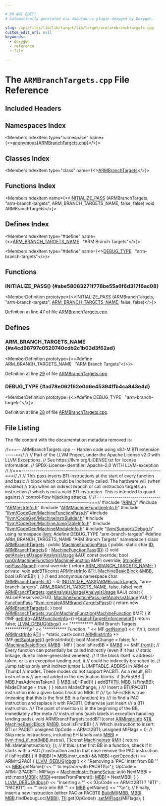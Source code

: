 ```yaml
---

# DO NOT EDIT!
# Automatically generated via docusaurus-plugin-doxygen by Doxygen.

slug: /api/files/lib/lib/target/lib/target/arm/armbranchtargets-cpp
custom_edit_url: null
keywords:
  - doxygen
  - reference
  - file

---
```





# The `ARMBranchTargets.cpp` File Reference

<DoxygenPage pluginConfig={pluginConfig}>



## Included Headers

<IncludesList>
<IncludesListItem
  filePath="ARM.h"
  permalink="/docs/api/files/lib/lib/target/lib/target/arm/arm-h"
  isLocal="true" />
<IncludesListItem
  filePath="ARMInstrInfo.h"
  permalink="/docs/api/files/lib/lib/target/lib/target/arm/arminstrinfo-h"
  isLocal="true" />
<IncludesListItem
  filePath="ARMMachineFunctionInfo.h"
  permalink="/docs/api/files/lib/lib/target/lib/target/arm/armmachinefunctioninfo-h"
  isLocal="true" />
<IncludesListItem
  filePath="llvm/CodeGen/MachineFunctionPass.h"
  permalink="/docs/api/files/include/include/llvm/include/llvm/codegen/machinefunctionpass-h"
  isLocal="true" />
<IncludesListItem
  filePath="llvm/CodeGen/MachineInstrBuilder.h"
  permalink="/docs/api/files/include/include/llvm/include/llvm/codegen/machineinstrbuilder-h"
  isLocal="true" />
<IncludesListItem
  filePath="llvm/CodeGen/MachineJumpTableInfo.h"
  permalink="/docs/api/files/include/include/llvm/include/llvm/codegen/machinejumptableinfo-h"
  isLocal="true" />
<IncludesListItem
  filePath="llvm/CodeGen/MachineModuleInfo.h"
  permalink="/docs/api/files/include/include/llvm/include/llvm/codegen/machinemoduleinfo-h"
  isLocal="true" />
<IncludesListItem
  filePath="llvm/Support/Debug.h"
  permalink="/docs/api/files/include/include/llvm/include/llvm/support/debug-h"
  isLocal="true" />
</IncludesList>

## Namespaces Index

<MembersIndex>

<MembersIndexItem
  type="namespace"
  name={<><a href="/docs/api/namespaces/anonymous-armbranchtargets-cpp-">anonymous&#123;ARMBranchTargets.cpp&#125;</a></>}>
</MembersIndexItem>

</MembersIndex>

## Classes Index

<MembersIndex>

<MembersIndexItem
  type="class"
  name={<><a href="/docs/api/classes/anonymous-namespace-armbranchtargets-cpp-/armbranchtargets">ARMBranchTargets</a></>}>
</MembersIndexItem>

</MembersIndex>

## Functions Index

<MembersIndex>

<MembersIndexItem
  name={<><a href="#abe58083271f778be55a6f6d317f6ac08">INITIALIZE&#95;PASS</a> (ARMBranchTargets, &quot;arm-branch-targets&quot;, ARM&#95;BRANCH&#95;TARGETS&#95;NAME, false, false) void ARMBranchTargets</>}>
</MembersIndexItem>

</MembersIndex>

## Defines Index

<MembersIndex>

<MembersIndexItem
  type="#define"
  name={<><a href="#a4cd98797c0520740cdb2c1b03d3f62ad">ARM&#95;BRANCH&#95;TARGETS&#95;NAME</a>&nbsp;&nbsp;&nbsp;&quot;ARM Branch Targets&quot;</>}>
</MembersIndexItem>

<MembersIndexItem
  type="#define"
  name={<><a href="#ad78e062f62e0d6e453941fb4ca843e4d">DEBUG&#95;TYPE</a>&nbsp;&nbsp;&nbsp;&quot;arm-branch-targets&quot;</>}>
</MembersIndexItem>

</MembersIndex>


<SectionDefinition>

## Functions

### INITIALIZE&#95;PASS() {#abe58083271f778be55a6f6d317f6ac08}

<MemberDefinition
  prototype={<>INITIALIZE&#95;PASS (ARMBranchTargets, &quot;arm-branch-targets&quot;, <a href="#a4cd98797c0520740cdb2c1b03d3f62ad">ARM&#95;BRANCH&#95;TARGETS&#95;NAME</a>, false, false)</>}>

Definition at line <a href="#l00047">47</a> of file <a href="/docs/api/files/lib/lib/target/lib/target/arm/armbranchtargets-cpp">ARMBranchTargets.cpp</a>.
</MemberDefinition>

</SectionDefinition>

<SectionDefinition>

## Defines

### ARM&#95;BRANCH&#95;TARGETS&#95;NAME {#a4cd98797c0520740cdb2c1b03d3f62ad}

<MemberDefinition
  prototype={<>#define ARM&#95;BRANCH&#95;TARGETS&#95;NAME&nbsp;&nbsp;&nbsp;&quot;ARM Branch Targets&quot;</>}>

Definition at line <a href="#l00029">29</a> of file <a href="/docs/api/files/lib/lib/target/lib/target/arm/armbranchtargets-cpp">ARMBranchTargets.cpp</a>.
</MemberDefinition>

### DEBUG&#95;TYPE {#ad78e062f62e0d6e453941fb4ca843e4d}

<MemberDefinition
  prototype={<>#define DEBUG&#95;TYPE&nbsp;&nbsp;&nbsp;&quot;arm-branch-targets&quot;</>}>

Definition at line <a href="#l00028">28</a> of file <a href="/docs/api/files/lib/lib/target/lib/target/arm/armbranchtargets-cpp">ARMBranchTargets.cpp</a>.
</MemberDefinition>

</SectionDefinition>

## File Listing

The file content with the documentation metadata removed is:

<ProgramListing>

<Link id="l00001" /><CodeLine lineNumber="1"><span class="doxyHighlightComment">//===-- ARMBranchTargets.cpp -- Harden code using v8.1-M BTI extension -----==//</span></CodeLine>
<Link id="l00002" /><CodeLine lineNumber="2"><span class="doxyHighlightComment">//</span></CodeLine>
<Link id="l00003" /><CodeLine lineNumber="3"><span class="doxyHighlightComment">// Part of the LLVM Project, under the Apache License v2.0 with LLVM Exceptions.</span></CodeLine>
<Link id="l00004" /><CodeLine lineNumber="4"><span class="doxyHighlightComment">// See https://llvm.org/LICENSE.txt for license information.</span></CodeLine>
<Link id="l00005" /><CodeLine lineNumber="5"><span class="doxyHighlightComment">// SPDX-License-Identifier: Apache-2.0 WITH LLVM-exception</span></CodeLine>
<Link id="l00006" /><CodeLine lineNumber="6"><span class="doxyHighlightComment">//</span></CodeLine>
<Link id="l00007" /><CodeLine lineNumber="7"><span class="doxyHighlightComment">//===----------------------------------------------------------------------===//</span></CodeLine>
<Link id="l00008" /><CodeLine lineNumber="8"><span class="doxyHighlightComment">//</span></CodeLine>
<Link id="l00009" /><CodeLine lineNumber="9"><span class="doxyHighlightComment">// This pass inserts BTI instructions at the start of every function and basic</span></CodeLine>
<Link id="l00010" /><CodeLine lineNumber="10"><span class="doxyHighlightComment">// block which could be indirectly called. The hardware will (when enabled)</span></CodeLine>
<Link id="l00011" /><CodeLine lineNumber="11"><span class="doxyHighlightComment">// trap when an indirect branch or call instruction targets an instruction</span></CodeLine>
<Link id="l00012" /><CodeLine lineNumber="12"><span class="doxyHighlightComment">// which is not a valid BTI instruction. This is intended to guard against</span></CodeLine>
<Link id="l00013" /><CodeLine lineNumber="13"><span class="doxyHighlightComment">// control-flow hijacking attacks.</span></CodeLine>
<Link id="l00014" /><CodeLine lineNumber="14"><span class="doxyHighlightComment">//</span></CodeLine>
<Link id="l00015" /><CodeLine lineNumber="15"><span class="doxyHighlightComment">//===----------------------------------------------------------------------===//</span></CodeLine>
<Link id="l00016" /><CodeLine lineNumber="16"></CodeLine>
<Link id="l00017" /><CodeLine lineNumber="17"><span class="doxyHighlightPreprocessor">#include &quot;<a href="/docs/api/files/lib/lib/target/lib/target/arm/arm-h">ARM.h</a>&quot;</span></CodeLine>
<Link id="l00018" /><CodeLine lineNumber="18"><span class="doxyHighlightPreprocessor">#include &quot;<a href="/docs/api/files/lib/lib/target/lib/target/arm/arminstrinfo-h">ARMInstrInfo.h</a>&quot;</span></CodeLine>
<Link id="l00019" /><CodeLine lineNumber="19"><span class="doxyHighlightPreprocessor">#include &quot;<a href="/docs/api/files/lib/lib/target/lib/target/arm/armmachinefunctioninfo-h">ARMMachineFunctionInfo.h</a>&quot;</span></CodeLine>
<Link id="l00020" /><CodeLine lineNumber="20"><span class="doxyHighlightPreprocessor">#include &quot;<a href="/docs/api/files/include/include/llvm/include/llvm/codegen/machinefunctionpass-h">llvm/CodeGen/MachineFunctionPass.h</a>&quot;</span></CodeLine>
<Link id="l00021" /><CodeLine lineNumber="21"><span class="doxyHighlightPreprocessor">#include &quot;<a href="/docs/api/files/include/include/llvm/include/llvm/codegen/machineinstrbuilder-h">llvm/CodeGen/MachineInstrBuilder.h</a>&quot;</span></CodeLine>
<Link id="l00022" /><CodeLine lineNumber="22"><span class="doxyHighlightPreprocessor">#include &quot;<a href="/docs/api/files/include/include/llvm/include/llvm/codegen/machinejumptableinfo-h">llvm/CodeGen/MachineJumpTableInfo.h</a>&quot;</span></CodeLine>
<Link id="l00023" /><CodeLine lineNumber="23"><span class="doxyHighlightPreprocessor">#include &quot;<a href="/docs/api/files/include/include/llvm/include/llvm/codegen/machinemoduleinfo-h">llvm/CodeGen/MachineModuleInfo.h</a>&quot;</span></CodeLine>
<Link id="l00024" /><CodeLine lineNumber="24"><span class="doxyHighlightPreprocessor">#include &quot;<a href="/docs/api/files/include/include/llvm/include/llvm/support/debug-h">llvm/Support/Debug.h</a>&quot;</span></CodeLine>
<Link id="l00025" /><CodeLine lineNumber="25"></CodeLine>
<Link id="l00026" /><CodeLine lineNumber="26"><span class="doxyHighlightKeyword">using namespace </span><span class="doxyHighlight"><a href="/docs/api/namespaces/llvm">llvm</a>;</span></CodeLine>
<Link id="l00027" /><CodeLine lineNumber="27"></CodeLine>
<Link id="l00028" /><CodeLine lineNumber="28" lineLink="#ad78e062f62e0d6e453941fb4ca843e4d"><span class="doxyHighlightPreprocessor">#define DEBUG&#95;TYPE &quot;arm-branch-targets&quot;</span></CodeLine>
<Link id="l00029" /><CodeLine lineNumber="29" lineLink="#a4cd98797c0520740cdb2c1b03d3f62ad"><span class="doxyHighlightPreprocessor">#define ARM&#95;BRANCH&#95;TARGETS&#95;NAME &quot;ARM Branch Targets&quot;</span></CodeLine>
<Link id="l00030" /><CodeLine lineNumber="30"></CodeLine>
<Link id="l00031" /><CodeLine lineNumber="31" lineLink="/docs/api/namespaces/anonymous-armbranchtargets-cpp-"><span class="doxyHighlightKeyword">namespace </span><span class="doxyHighlight">&#123;</span></CodeLine>
<Link id="l00032" /><CodeLine lineNumber="32" lineLink="/docs/api/classes/anonymous-namespace-armbranchtargets-cpp-/armbranchtargets"><span class="doxyHighlightKeyword">class </span><span class="doxyHighlight"><a href="/docs/api/classes/anonymous-namespace-armbranchtargets-cpp-/armbranchtargets/#a10cb8c95de8b6a5d1f96c43e1d96a05d">ARMBranchTargets</a> : </span><span class="doxyHighlightKeyword">public</span><span class="doxyHighlight"> <a href="/docs/api/classes/llvm/machinefunctionpass/#a29c81d2386f4a727c6d33413807530c8">MachineFunctionPass</a> &#123;</span></CodeLine>
<Link id="l00033" /><CodeLine lineNumber="33"><span class="doxyHighlightKeyword">public</span><span class="doxyHighlight">:</span></CodeLine>
<Link id="l00034" /><CodeLine lineNumber="34" lineLink="/docs/api/classes/anonymous-namespace-armbranchtargets-cpp-/armbranchtargets/#a148e439904ac80581461fcfa0f24074d"><span class="doxyHighlight">  </span><span class="doxyHighlightKeyword">static</span><span class="doxyHighlight"> </span><span class="doxyHighlightKeywordType">char</span><span class="doxyHighlight"> <a href="/docs/api/classes/anonymous-namespace-armbranchtargets-cpp-/armbranchtargets/#a148e439904ac80581461fcfa0f24074d">ID</a>;</span></CodeLine>
<Link id="l00035" /><CodeLine lineNumber="35" lineLink="/docs/api/classes/anonymous-namespace-armbranchtargets-cpp-/armbranchtargets/#a10cb8c95de8b6a5d1f96c43e1d96a05d"><span class="doxyHighlight">  <a href="/docs/api/classes/anonymous-namespace-armbranchtargets-cpp-/armbranchtargets/#a10cb8c95de8b6a5d1f96c43e1d96a05d">ARMBranchTargets</a>() : <a href="/docs/api/classes/llvm/machinefunctionpass/#a29c81d2386f4a727c6d33413807530c8">MachineFunctionPass</a>(<a href="/docs/api/classes/anonymous-namespace-armbranchtargets-cpp-/armbranchtargets/#a148e439904ac80581461fcfa0f24074d">ID</a>) &#123;&#125;</span></CodeLine>
<Link id="l00036" /><CodeLine lineNumber="36" lineLink="/docs/api/classes/anonymous-namespace-armbranchtargets-cpp-/armbranchtargets/#a50cf33ce24fb20c2a5acd3762d969008"><span class="doxyHighlight">  </span><span class="doxyHighlightKeywordType">void</span><span class="doxyHighlight"> <a href="/docs/api/classes/anonymous-namespace-armbranchtargets-cpp-/armbranchtargets/#a50cf33ce24fb20c2a5acd3762d969008">getAnalysisUsage</a>(<a href="/docs/api/classes/llvm/analysisusage">AnalysisUsage</a> &amp;AU) </span><span class="doxyHighlightKeyword">const override</span><span class="doxyHighlight">;</span></CodeLine>
<Link id="l00037" /><CodeLine lineNumber="37"><span class="doxyHighlight">  </span><span class="doxyHighlightKeywordType">bool</span><span class="doxyHighlight"> <a href="/docs/api/classes/anonymous-namespace-armbranchtargets-cpp-/armbranchtargets/#ace8e33d0fb634e967cab702c8f4d266f">runOnMachineFunction</a>(<a href="/docs/api/classes/llvm/machinefunction">MachineFunction</a> &amp;MF) </span><span class="doxyHighlightKeyword">override</span><span class="doxyHighlight">;</span></CodeLine>
<Link id="l00038" /><CodeLine lineNumber="38" lineLink="/docs/api/classes/anonymous-namespace-armbranchtargets-cpp-/armbranchtargets/#a8cf05c6e56c9bfd31a7d8ad840d53653"><span class="doxyHighlight">  <a href="/docs/api/classes/llvm/stringref">StringRef</a> <a href="/docs/api/classes/anonymous-namespace-armbranchtargets-cpp-/armbranchtargets/#a8cf05c6e56c9bfd31a7d8ad840d53653">getPassName</a>()</span><span class="doxyHighlightKeyword"> const override </span><span class="doxyHighlight">&#123; </span><span class="doxyHighlightKeywordFlow">return</span><span class="doxyHighlight"> <a href="#a4cd98797c0520740cdb2c1b03d3f62ad">ARM&#95;BRANCH&#95;TARGETS&#95;NAME</a>; &#125;</span></CodeLine>
<Link id="l00039" /><CodeLine lineNumber="39"></CodeLine>
<Link id="l00040" /><CodeLine lineNumber="40"><span class="doxyHighlightKeyword">private</span><span class="doxyHighlight">:</span></CodeLine>
<Link id="l00041" /><CodeLine lineNumber="41"><span class="doxyHighlight">  </span><span class="doxyHighlightKeywordType">void</span><span class="doxyHighlight"> addBTI(</span><span class="doxyHighlightKeyword">const</span><span class="doxyHighlight"> <a href="/docs/api/classes/llvm/arminstrinfo">ARMInstrInfo</a> &amp;<a href="/docs/api/files/lib/lib/target/lib/target/hexagon/hexagoncopytocombine-cpp/#a1d40004718218dbdf06b496766299101">TII</a>, <a href="/docs/api/classes/llvm/machinebasicblock">MachineBasicBlock</a> &amp;<a href="/docs/api/files/lib/lib/target/lib/target/arm/armslshardening-cpp/#a5958512eae2979bd2eb383977996a600">MBB</a>, </span><span class="doxyHighlightKeywordType">bool</span><span class="doxyHighlight"> IsFirstBB);</span></CodeLine>
<Link id="l00042" /><CodeLine lineNumber="42"><span class="doxyHighlight">&#125;;</span></CodeLine>
<Link id="l00043" /><CodeLine lineNumber="43"><span class="doxyHighlight">&#125; </span><span class="doxyHighlightComment">// end anonymous namespace</span></CodeLine>
<Link id="l00044" /><CodeLine lineNumber="44"></CodeLine>
<Link id="l00045" /><CodeLine lineNumber="45"><span class="doxyHighlightKeywordType">char</span><span class="doxyHighlight"> <a href="/docs/api/classes/anonymous-namespace-armbranchtargets-cpp-/armbranchtargets/#a148e439904ac80581461fcfa0f24074d">ARMBranchTargets::ID</a> = 0;</span></CodeLine>
<Link id="l00046" /><CodeLine lineNumber="46"></CodeLine>
<Link id="l00047" /><CodeLine lineNumber="47" lineLink="#abe58083271f778be55a6f6d317f6ac08"><span class="doxyHighlight"><a href="/docs/api/files/include/include/llvm/passsupport-h/#af807c9595d50b45c0008924c4679c85c">INITIALIZE&#95;PASS</a>(<a href="/docs/api/classes/anonymous-namespace-armbranchtargets-cpp-/armbranchtargets/#a10cb8c95de8b6a5d1f96c43e1d96a05d">ARMBranchTargets</a>, </span><span class="doxyHighlightStringLiteral">&quot;arm-branch-targets&quot;</span><span class="doxyHighlight">, <a href="#a4cd98797c0520740cdb2c1b03d3f62ad">ARM&#95;BRANCH&#95;TARGETS&#95;NAME</a>,</span></CodeLine>
<Link id="l00048" /><CodeLine lineNumber="48"><span class="doxyHighlight">                </span><span class="doxyHighlightKeyword">false</span><span class="doxyHighlight">, </span><span class="doxyHighlightKeyword">false</span><span class="doxyHighlight">)</span></CodeLine>
<Link id="l00049" /><CodeLine lineNumber="49"></CodeLine>
<Link id="l00050" /><CodeLine lineNumber="50"><span class="doxyHighlight">void <a href="/docs/api/classes/anonymous-namespace-armbranchtargets-cpp-/armbranchtargets/#a10cb8c95de8b6a5d1f96c43e1d96a05d">ARMBranchTargets</a>::<a href="/docs/api/classes/anonymous-namespace-armbranchtargets-cpp-/armbranchtargets/#a50cf33ce24fb20c2a5acd3762d969008">getAnalysisUsage</a>(<a href="/docs/api/classes/llvm/analysisusage">AnalysisUsage</a> &amp;AU)</span><span class="doxyHighlightKeyword"> const </span><span class="doxyHighlight">&#123;</span></CodeLine>
<Link id="l00051" /><CodeLine lineNumber="51"><span class="doxyHighlight">  AU.setPreservesCFG();</span></CodeLine>
<Link id="l00052" /><CodeLine lineNumber="52"><span class="doxyHighlight">  <a href="/docs/api/classes/llvm/machinefunctionpass/#a864fd57b4304ef933b3281d0ef85a88e">MachineFunctionPass::getAnalysisUsage</a>(AU);</span></CodeLine>
<Link id="l00053" /><CodeLine lineNumber="53"><span class="doxyHighlight">&#125;</span></CodeLine>
<Link id="l00054" /><CodeLine lineNumber="54"></CodeLine>
<Link id="l00055" /><CodeLine lineNumber="55"><span class="doxyHighlight"><a href="/docs/api/classes/llvm/functionpass">FunctionPass</a> &#42;<a href="/docs/api/namespaces/llvm/#a5f2ea54c94c69eaea3f2e56c6aa82947">llvm::createARMBranchTargetsPass</a>() &#123;</span></CodeLine>
<Link id="l00056" /><CodeLine lineNumber="56"><span class="doxyHighlight">  </span><span class="doxyHighlightKeywordFlow">return</span><span class="doxyHighlight"> </span><span class="doxyHighlightKeyword">new</span><span class="doxyHighlight"> <a href="/docs/api/classes/anonymous-namespace-armbranchtargets-cpp-/armbranchtargets/#a10cb8c95de8b6a5d1f96c43e1d96a05d">ARMBranchTargets</a>();</span></CodeLine>
<Link id="l00057" /><CodeLine lineNumber="57"><span class="doxyHighlight">&#125;</span></CodeLine>
<Link id="l00058" /><CodeLine lineNumber="58"></CodeLine>
<Link id="l00059" /><CodeLine lineNumber="59" lineLink="/docs/api/classes/anonymous-namespace-armbranchtargets-cpp-/armbranchtargets/#ace8e33d0fb634e967cab702c8f4d266f"><span class="doxyHighlightKeywordType">bool</span><span class="doxyHighlight"> <a href="/docs/api/classes/anonymous-namespace-armbranchtargets-cpp-/armbranchtargets/#ace8e33d0fb634e967cab702c8f4d266f">ARMBranchTargets::runOnMachineFunction</a>(<a href="/docs/api/classes/llvm/machinefunction">MachineFunction</a> &amp;MF) &#123;</span></CodeLine>
<Link id="l00060" /><CodeLine lineNumber="60"><span class="doxyHighlight">  </span><span class="doxyHighlightKeywordFlow">if</span><span class="doxyHighlight"> (!MF.<a href="/docs/api/classes/llvm/machinefunction/#ab7feae1932b436c8630e247166ec42b7">getInfo</a>&lt;<a href="/docs/api/classes/llvm/armfunctioninfo">ARMFunctionInfo</a>&gt;()-&gt;<a href="/docs/api/classes/llvm/armfunctioninfo/#a34e9c849d91b1176c667422c85b9860f">branchTargetEnforcement</a>())</span></CodeLine>
<Link id="l00061" /><CodeLine lineNumber="61"><span class="doxyHighlight">    </span><span class="doxyHighlightKeywordFlow">return</span><span class="doxyHighlight"> </span><span class="doxyHighlightKeyword">false</span><span class="doxyHighlight">;</span></CodeLine>
<Link id="l00062" /><CodeLine lineNumber="62"></CodeLine>
<Link id="l00063" /><CodeLine lineNumber="63"><span class="doxyHighlight">  <a href="/docs/api/files/include/include/llvm/include/llvm/support/debug-h/#a196897517069dda1bdb549e24468f7d7">LLVM&#95;DEBUG</a>(<a href="/docs/api/namespaces/llvm/#a7c46c742c31be54870e2038048e6b391">dbgs</a>() &lt;&lt; </span><span class="doxyHighlightStringLiteral">&quot;&#42;&#42;&#42;&#42;&#42;&#42;&#42;&#42;&#42;&#42; ARM Branch Targets  &#42;&#42;&#42;&#42;&#42;&#42;&#42;&#42;&#42;&#42;\\n&quot;</span></CodeLine>
<Link id="l00064" /><CodeLine lineNumber="64"><span class="doxyHighlight">                    &lt;&lt; </span><span class="doxyHighlightStringLiteral">&quot;&#42;&#42;&#42;&#42;&#42;&#42;&#42;&#42;&#42;&#42; Function: &quot;</span><span class="doxyHighlight"> &lt;&lt; MF.<a href="/docs/api/classes/llvm/machinefunction/#a3d142c9e7c066059e15232c56dec9e2e">getName</a>() &lt;&lt; </span><span class="doxyHighlightCharLiteral">&#39;\\n&#39;</span><span class="doxyHighlight">);</span></CodeLine>
<Link id="l00065" /><CodeLine lineNumber="65"><span class="doxyHighlight">  </span><span class="doxyHighlightKeyword">const</span><span class="doxyHighlight"> <a href="/docs/api/classes/llvm/arminstrinfo">ARMInstrInfo</a> &amp;<a href="/docs/api/files/lib/lib/target/lib/target/hexagon/hexagoncopytocombine-cpp/#a1d40004718218dbdf06b496766299101">TII</a> =</span></CodeLine>
<Link id="l00066" /><CodeLine lineNumber="66"><span class="doxyHighlight">      &#42;</span><span class="doxyHighlightKeyword">static&#95;cast&lt;</span><span class="doxyHighlightKeyword">const </span><span class="doxyHighlight"><a href="/docs/api/classes/llvm/arminstrinfo">ARMInstrInfo</a> &#42;</span><span class="doxyHighlightKeyword">&gt;</span><span class="doxyHighlight">(MF.<a href="/docs/api/classes/llvm/machinefunction/#a3825368aca2bc1550d173660df4da6a6">getSubtarget</a>().getInstrInfo());</span></CodeLine>
<Link id="l00067" /><CodeLine lineNumber="67"></CodeLine>
<Link id="l00068" /><CodeLine lineNumber="68"><span class="doxyHighlight">  </span><span class="doxyHighlightKeywordType">bool</span><span class="doxyHighlight"> MadeChange = </span><span class="doxyHighlightKeyword">false</span><span class="doxyHighlight">;</span></CodeLine>
<Link id="l00069" /><CodeLine lineNumber="69"><span class="doxyHighlight">  </span><span class="doxyHighlightKeywordFlow">for</span><span class="doxyHighlight"> (<a href="/docs/api/classes/llvm/machinebasicblock">MachineBasicBlock</a> &amp;<a href="/docs/api/files/lib/lib/target/lib/target/arm/armslshardening-cpp/#a5958512eae2979bd2eb383977996a600">MBB</a> : MF) &#123;</span></CodeLine>
<Link id="l00070" /><CodeLine lineNumber="70"><span class="doxyHighlight">    </span><span class="doxyHighlightKeywordType">bool</span><span class="doxyHighlight"> IsFirstBB = &amp;<a href="/docs/api/files/lib/lib/target/lib/target/arm/armslshardening-cpp/#a5958512eae2979bd2eb383977996a600">MBB</a> == &amp;MF.<a href="/docs/api/classes/llvm/machinefunction/#ac8ca28de0f4dcee651340e7ef0c45233">front</a>();</span></CodeLine>
<Link id="l00071" /><CodeLine lineNumber="71"></CodeLine>
<Link id="l00072" /><CodeLine lineNumber="72"><span class="doxyHighlight">    </span><span class="doxyHighlightComment">// Every function can potentially be called indirectly (even if it has</span></CodeLine>
<Link id="l00073" /><CodeLine lineNumber="73"><span class="doxyHighlight">    </span><span class="doxyHighlightComment">// static linkage, due to linker-generated veneers).</span></CodeLine>
<Link id="l00074" /><CodeLine lineNumber="74"><span class="doxyHighlight">    </span><span class="doxyHighlightComment">// If the block itself is address-taken, or is an exception landing pad, it</span></CodeLine>
<Link id="l00075" /><CodeLine lineNumber="75"><span class="doxyHighlight">    </span><span class="doxyHighlightComment">// could be indirectly branched to.</span></CodeLine>
<Link id="l00076" /><CodeLine lineNumber="76"><span class="doxyHighlight">    </span><span class="doxyHighlightComment">// Jump tables only emit indirect jumps (JUMPTABLE&#95;ADDRS) in ARM or Thumb1</span></CodeLine>
<Link id="l00077" /><CodeLine lineNumber="77"><span class="doxyHighlight">    </span><span class="doxyHighlightComment">// modes. These modes do not support PACBTI. As a result, BTI instructions</span></CodeLine>
<Link id="l00078" /><CodeLine lineNumber="78"><span class="doxyHighlight">    </span><span class="doxyHighlightComment">// are not added in the destination blocks.</span></CodeLine>
<Link id="l00079" /><CodeLine lineNumber="79"></CodeLine>
<Link id="l00080" /><CodeLine lineNumber="80"><span class="doxyHighlight">    </span><span class="doxyHighlightKeywordFlow">if</span><span class="doxyHighlight"> (IsFirstBB || <a href="/docs/api/files/lib/lib/target/lib/target/arm/armslshardening-cpp/#a5958512eae2979bd2eb383977996a600">MBB</a>.hasAddressTaken() || <a href="/docs/api/files/lib/lib/target/lib/target/arm/armslshardening-cpp/#a5958512eae2979bd2eb383977996a600">MBB</a>.isEHPad()) &#123;</span></CodeLine>
<Link id="l00081" /><CodeLine lineNumber="81"><span class="doxyHighlight">      addBTI(<a href="/docs/api/files/lib/lib/target/lib/target/hexagon/hexagoncopytocombine-cpp/#a1d40004718218dbdf06b496766299101">TII</a>, <a href="/docs/api/files/lib/lib/target/lib/target/arm/armslshardening-cpp/#a5958512eae2979bd2eb383977996a600">MBB</a>, IsFirstBB);</span></CodeLine>
<Link id="l00082" /><CodeLine lineNumber="82"><span class="doxyHighlight">      MadeChange = </span><span class="doxyHighlightKeyword">true</span><span class="doxyHighlight">;</span></CodeLine>
<Link id="l00083" /><CodeLine lineNumber="83"><span class="doxyHighlight">    &#125;</span></CodeLine>
<Link id="l00084" /><CodeLine lineNumber="84"><span class="doxyHighlight">  &#125;</span></CodeLine>
<Link id="l00085" /><CodeLine lineNumber="85"></CodeLine>
<Link id="l00086" /><CodeLine lineNumber="86"><span class="doxyHighlight">  </span><span class="doxyHighlightKeywordFlow">return</span><span class="doxyHighlight"> MadeChange;</span></CodeLine>
<Link id="l00087" /><CodeLine lineNumber="87"><span class="doxyHighlight">&#125;</span></CodeLine>
<Link id="l00088" /><CodeLine lineNumber="88"></CodeLine>
<Link id="l00089" /><CodeLine lineNumber="89"><span class="doxyHighlightComment">/// Insert a BTI/PACBTI instruction into a given basic block \\c MBB. If</span></CodeLine>
<Link id="l00090" /><CodeLine lineNumber="90"><span class="doxyHighlightComment">/// \\c IsFirstBB is true (meaning that this is the first BB in a function) try</span></CodeLine>
<Link id="l00091" /><CodeLine lineNumber="91"><span class="doxyHighlightComment">/// to find a PAC instruction and replace it with PACBTI. Otherwise just insert</span></CodeLine>
<Link id="l00092" /><CodeLine lineNumber="92"><span class="doxyHighlightComment">/// a BTI instruction.</span></CodeLine>
<Link id="l00093" /><CodeLine lineNumber="93"><span class="doxyHighlightComment">/// The point of insertion is in the beginning of the BB, immediately after meta</span></CodeLine>
<Link id="l00094" /><CodeLine lineNumber="94"><span class="doxyHighlightComment">/// instructions (such labels in exception handling landing pads).</span></CodeLine>
<Link id="l00095" /><CodeLine lineNumber="95"><span class="doxyHighlightKeywordType">void</span><span class="doxyHighlight"> ARMBranchTargets::addBTI(</span><span class="doxyHighlightKeyword">const</span><span class="doxyHighlight"> <a href="/docs/api/classes/llvm/arminstrinfo">ARMInstrInfo</a> &amp;<a href="/docs/api/files/lib/lib/target/lib/target/hexagon/hexagoncopytocombine-cpp/#a1d40004718218dbdf06b496766299101">TII</a>, <a href="/docs/api/classes/llvm/machinebasicblock">MachineBasicBlock</a> &amp;<a href="/docs/api/files/lib/lib/target/lib/target/arm/armslshardening-cpp/#a5958512eae2979bd2eb383977996a600">MBB</a>,</span></CodeLine>
<Link id="l00096" /><CodeLine lineNumber="96"><span class="doxyHighlight">                              </span><span class="doxyHighlightKeywordType">bool</span><span class="doxyHighlight"> IsFirstBB) &#123;</span></CodeLine>
<Link id="l00097" /><CodeLine lineNumber="97"><span class="doxyHighlight">  </span><span class="doxyHighlightComment">// Which instruction to insert: BTI or PACBTI</span></CodeLine>
<Link id="l00098" /><CodeLine lineNumber="98"><span class="doxyHighlight">  </span><span class="doxyHighlightKeywordType">unsigned</span><span class="doxyHighlight"> OpCode = ARM::t2BTI;</span></CodeLine>
<Link id="l00099" /><CodeLine lineNumber="99"><span class="doxyHighlight">  </span><span class="doxyHighlightKeywordType">unsigned</span><span class="doxyHighlight"> MIFlags = 0;</span></CodeLine>
<Link id="l00100" /><CodeLine lineNumber="100"></CodeLine>
<Link id="l00101" /><CodeLine lineNumber="101"><span class="doxyHighlight">  </span><span class="doxyHighlightComment">// Skip meta instructions, including EH labels</span></CodeLine>
<Link id="l00102" /><CodeLine lineNumber="102"><span class="doxyHighlight">  </span><span class="doxyHighlightKeyword">auto</span><span class="doxyHighlight"> <a href="/docs/api/files/lib/lib/target/lib/target/arm/armslshardening-cpp/#ad5f691fdc1a09aaf6df5fef958b35a3d">MBBI</a> = <a href="/docs/api/namespaces/llvm/#a7b49849160e7f089916f83c52511da9e">llvm::find&#95;if&#95;not</a>(<a href="/docs/api/files/lib/lib/target/lib/target/arm/armslshardening-cpp/#a5958512eae2979bd2eb383977996a600">MBB</a>.instrs(), &#91;&#93;(</span><span class="doxyHighlightKeyword">const</span><span class="doxyHighlight"> <a href="/docs/api/classes/llvm/machineinstr">MachineInstr</a> &amp;<a href="/docs/api/files/lib/lib/codegen/lib/codegen/globalisel/irtranslator-cpp/#abe44dfdea65b4f7e11e0a608ab708b76">MI</a>) &#123;</span></CodeLine>
<Link id="l00103" /><CodeLine lineNumber="103"><span class="doxyHighlight">    return MI.isMetaInstruction();</span></CodeLine>
<Link id="l00104" /><CodeLine lineNumber="104"><span class="doxyHighlight">  &#125;);</span></CodeLine>
<Link id="l00105" /><CodeLine lineNumber="105"></CodeLine>
<Link id="l00106" /><CodeLine lineNumber="106"><span class="doxyHighlight">  </span><span class="doxyHighlightComment">// If this is the first BB in a function, check if it starts with a PAC</span></CodeLine>
<Link id="l00107" /><CodeLine lineNumber="107"><span class="doxyHighlight">  </span><span class="doxyHighlightComment">// instruction and in that case remove the PAC instruction.</span></CodeLine>
<Link id="l00108" /><CodeLine lineNumber="108"><span class="doxyHighlight">  </span><span class="doxyHighlightKeywordFlow">if</span><span class="doxyHighlight"> (IsFirstBB) &#123;</span></CodeLine>
<Link id="l00109" /><CodeLine lineNumber="109"><span class="doxyHighlight">    </span><span class="doxyHighlightKeywordFlow">if</span><span class="doxyHighlight"> (<a href="/docs/api/files/lib/lib/target/lib/target/arm/armslshardening-cpp/#ad5f691fdc1a09aaf6df5fef958b35a3d">MBBI</a> != <a href="/docs/api/files/lib/lib/target/lib/target/arm/armslshardening-cpp/#a5958512eae2979bd2eb383977996a600">MBB</a>.instr&#95;end() &amp;&amp; <a href="/docs/api/files/lib/lib/target/lib/target/arm/armslshardening-cpp/#ad5f691fdc1a09aaf6df5fef958b35a3d">MBBI</a>-&gt;getOpcode() == ARM::t2PAC) &#123;</span></CodeLine>
<Link id="l00110" /><CodeLine lineNumber="110"><span class="doxyHighlight">      <a href="/docs/api/files/include/include/llvm/include/llvm/support/debug-h/#a196897517069dda1bdb549e24468f7d7">LLVM&#95;DEBUG</a>(<a href="/docs/api/namespaces/llvm/#a7c46c742c31be54870e2038048e6b391">dbgs</a>() &lt;&lt; </span><span class="doxyHighlightStringLiteral">&quot;Removing a &#39;PAC&#39; instr from BB &#39;&quot;</span><span class="doxyHighlight"> &lt;&lt; <a href="/docs/api/files/lib/lib/target/lib/target/arm/armslshardening-cpp/#a5958512eae2979bd2eb383977996a600">MBB</a>.getName()</span></CodeLine>
<Link id="l00111" /><CodeLine lineNumber="111"><span class="doxyHighlight">                        &lt;&lt; </span><span class="doxyHighlightStringLiteral">&quot;&#39; to replace with PACBTI\\n&quot;</span><span class="doxyHighlight">);</span></CodeLine>
<Link id="l00112" /><CodeLine lineNumber="112"><span class="doxyHighlight">      OpCode = ARM::t2PACBTI;</span></CodeLine>
<Link id="l00113" /><CodeLine lineNumber="113"><span class="doxyHighlight">      MIFlags = <a href="/docs/api/classes/llvm/machineinstr/#aafacf84de1cb994a92dc045f4aa1d518a78f1067d270179dff7915b90a03ce237">MachineInstr::FrameSetup</a>;</span></CodeLine>
<Link id="l00114" /><CodeLine lineNumber="114"><span class="doxyHighlight">      </span><span class="doxyHighlightKeyword">auto</span><span class="doxyHighlight"> NextMBBI = std::next(<a href="/docs/api/files/lib/lib/target/lib/target/arm/armslshardening-cpp/#ad5f691fdc1a09aaf6df5fef958b35a3d">MBBI</a>);</span></CodeLine>
<Link id="l00115" /><CodeLine lineNumber="115"><span class="doxyHighlight">      <a href="/docs/api/files/lib/lib/target/lib/target/arm/armslshardening-cpp/#ad5f691fdc1a09aaf6df5fef958b35a3d">MBBI</a>-&gt;eraseFromParent();</span></CodeLine>
<Link id="l00116" /><CodeLine lineNumber="116"><span class="doxyHighlight">      <a href="/docs/api/files/lib/lib/target/lib/target/arm/armslshardening-cpp/#ad5f691fdc1a09aaf6df5fef958b35a3d">MBBI</a> = NextMBBI;</span></CodeLine>
<Link id="l00117" /><CodeLine lineNumber="117"><span class="doxyHighlight">    &#125;</span></CodeLine>
<Link id="l00118" /><CodeLine lineNumber="118"><span class="doxyHighlight">  &#125;</span></CodeLine>
<Link id="l00119" /><CodeLine lineNumber="119"></CodeLine>
<Link id="l00120" /><CodeLine lineNumber="120"><span class="doxyHighlight">  <a href="/docs/api/files/include/include/llvm/include/llvm/support/debug-h/#a196897517069dda1bdb549e24468f7d7">LLVM&#95;DEBUG</a>(<a href="/docs/api/namespaces/llvm/#a7c46c742c31be54870e2038048e6b391">dbgs</a>() &lt;&lt; </span><span class="doxyHighlightStringLiteral">&quot;Inserting a &#39;&quot;</span></CodeLine>
<Link id="l00121" /><CodeLine lineNumber="121"><span class="doxyHighlight">                    &lt;&lt; (OpCode == ARM::t2BTI ? </span><span class="doxyHighlightStringLiteral">&quot;BTI&quot;</span><span class="doxyHighlight"> : </span><span class="doxyHighlightStringLiteral">&quot;PACBTI&quot;</span><span class="doxyHighlight">)</span></CodeLine>
<Link id="l00122" /><CodeLine lineNumber="122"><span class="doxyHighlight">                    &lt;&lt; </span><span class="doxyHighlightStringLiteral">&quot;&#39; instr into BB &#39;&quot;</span><span class="doxyHighlight"> &lt;&lt; <a href="/docs/api/files/lib/lib/target/lib/target/arm/armslshardening-cpp/#a5958512eae2979bd2eb383977996a600">MBB</a>.getName() &lt;&lt; </span><span class="doxyHighlightStringLiteral">&quot;&#39;\\n&quot;</span><span class="doxyHighlight">);</span></CodeLine>
<Link id="l00123" /><CodeLine lineNumber="123"><span class="doxyHighlight">  </span><span class="doxyHighlightComment">// Finally, insert a new instruction (either PAC or PACBTI)</span></CodeLine>
<Link id="l00124" /><CodeLine lineNumber="124"><span class="doxyHighlight">  <a href="/docs/api/namespaces/llvm/#a17e04afcf0c5efeb0eb6a9a45287b5e4">BuildMI</a>(<a href="/docs/api/files/lib/lib/target/lib/target/arm/armslshardening-cpp/#a5958512eae2979bd2eb383977996a600">MBB</a>, <a href="/docs/api/files/lib/lib/target/lib/target/arm/armslshardening-cpp/#ad5f691fdc1a09aaf6df5fef958b35a3d">MBBI</a>, <a href="/docs/api/files/lib/lib/target/lib/target/arm/armslshardening-cpp/#a5958512eae2979bd2eb383977996a600">MBB</a>.findDebugLoc(<a href="/docs/api/files/lib/lib/target/lib/target/arm/armslshardening-cpp/#ad5f691fdc1a09aaf6df5fef958b35a3d">MBBI</a>), <a href="/docs/api/files/lib/lib/target/lib/target/hexagon/hexagoncopytocombine-cpp/#a1d40004718218dbdf06b496766299101">TII</a>.get(OpCode))</span></CodeLine>
<Link id="l00125" /><CodeLine lineNumber="125"><span class="doxyHighlight">      .<a href="/docs/api/classes/llvm/machineinstrbuilder/#adf25b569ca308aacc819a2331626ed5d">setMIFlags</a>(MIFlags);</span></CodeLine>
<Link id="l00126" /><CodeLine lineNumber="126"><span class="doxyHighlight">&#125;</span></CodeLine>

</ProgramListing>


</DoxygenPage>
